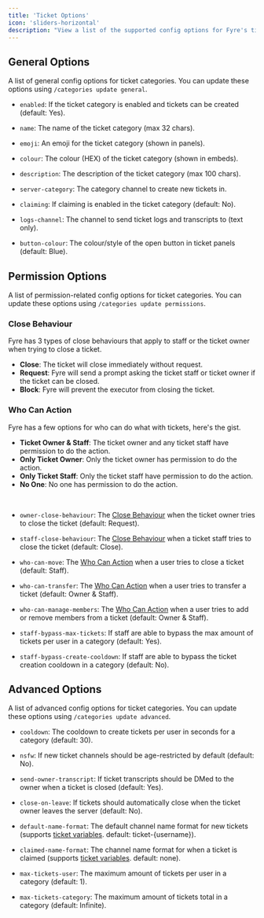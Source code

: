 ```yaml
---
title: 'Ticket Options'
icon: 'sliders-horizontal'
description: "View a list of the supported config options for Fyre's ticket module."
---
```


## General Options
A list of general config options for ticket categories.
You can update these options using `/categories update general`.

- `enabled`: If the ticket category is enabled and tickets can be created (default: Yes).
- `name`: The name of the ticket category (max 32 chars).
- `emoji`: An emoji for the ticket category (shown in panels).
- `colour`: The colour (HEX) of the ticket category (shown in embeds).
- `description`: The description of the ticket category (max 100 chars).

- `server-category`: The category channel to create new tickets in.
- `claiming`: If claiming is enabled in the ticket category (default: No).
- `logs-channel`: The channel to send ticket logs and transcripts to (text only).
- `button-colour`: The colour/style of the open button in ticket panels (default: Blue).


## Permission Options
A list of permission-related config options for ticket categories.
You can update these options using `/categories update permissions`.

### Close Behaviour
Fyre has 3 types of close behaviours that apply to staff or the ticket owner when trying to close a ticket.

- **Close**: The ticket will close immediately without request.
- **Request**: Fyre will send a prompt asking the ticket staff or ticket owner if the ticket can be closed.
- **Block**: Fyre will prevent the executor from closing the ticket.

### Who Can Action
Fyre has a few options for who can do what with tickets, here's the gist.

- **Ticket Owner & Staff**: The ticket owner and any ticket staff have permission to do the action.
- **Only Ticket Owner**: Only the ticket owner has permission to do the action.
- **Only Ticket Staff**: Only the ticket staff have permission to do the action.
- **No One**: No one has permission to do the action.

<br/>

- `owner-close-behaviour`: The [Close Behaviour](#close-behaviour) when the ticket owner tries to close the ticket (default: Request).
- `staff-close-behaviour`: The [Close Behaviour](#close-behaviour) when a ticket staff tries to close the ticket (default: Close).

- `who-can-move`: The [Who Can Action](#who-can-action) when a user tries to close a ticket (default: Staff).
- `who-can-transfer`: The [Who Can Action](#who-can-action) when a user tries to transfer a ticket (default: Owner & Staff).
- `who-can-manage-members`: The [Who Can Action](#who-can-action) when a user tries to add or remove members from a ticket (default: Owner & Staff).

- `staff-bypass-max-tickets`: If staff are able to bypass the max amount of tickets per user in a category (default: Yes).
- `staff-bypass-create-cooldown`: If staff are able to bypass the ticket creation cooldown in a category (default: No).


## Advanced Options
A list of advanced config options for ticket categories.
You can update these options using `/categories update advanced`.

- `cooldown`: The cooldown to create tickets per user in seconds for a category (default: 30).
- `nsfw`: If new ticket channels should be age-restricted by default (default: No).
- `send-owner-transcript`: If ticket transcripts should be DMed to the owner when a ticket is closed (default: Yes).
- `close-on-leave`: If tickets should automatically close when the ticket owner leaves the server (default: No).

- `default-name-format`: The default channel name format for new tickets
(supports [ticket variables](/misc/variables#ticket-channel-name-variables). default: ticket-\{username\}).

- `claimed-name-format`: The channel name format for when a ticket is claimed
(supports [ticket variables](/misc/variables#ticket-channel-name-variables). default: none).

- `max-tickets-user`: The maximum amount of tickets per user in a category (default: 1).
- `max-tickets-category`: The maximum amount of tickets total in a category (default: Infinite).
